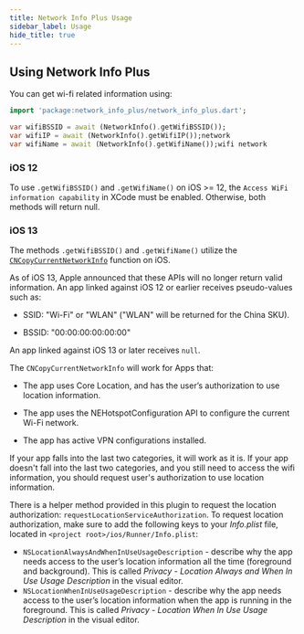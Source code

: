 ```yaml
---
title: Network Info Plus Usage
sidebar_label: Usage
hide_title: true
---
```


## Using Network Info Plus

You can get wi-fi related information using:

```dart
import 'package:network_info_plus/network_info_plus.dart';

var wifiBSSID = await (NetworkInfo().getWifiBSSID());
var wifiIP = await (NetworkInfo().getWifiIP());network
var wifiName = await (NetworkInfo().getWifiName());wifi network
```

### iOS 12

To use `.getWifiBSSID()` and `.getWifiName()` on iOS >= 12, the `Access WiFi information capability` in XCode must be enabled. Otherwise, both methods will return null.

### iOS 13

The methods `.getWifiBSSID()` and `.getWifiName()` utilize the [`CNCopyCurrentNetworkInfo`](https://developer.apple.com/documentation/systemconfiguration/1614126-cncopycurrentnetworkinfo) function on iOS.

As of iOS 13, Apple announced that these APIs will no longer return valid information.
An app linked against iOS 12 or earlier receives pseudo-values such as:

- SSID: "Wi-Fi" or "WLAN" ("WLAN" will be returned for the China SKU).

- BSSID: "00:00:00:00:00:00"

An app linked against iOS 13 or later receives `null`.

The `CNCopyCurrentNetworkInfo` will work for Apps that:

- The app uses Core Location, and has the user’s authorization to use location information.

- The app uses the NEHotspotConfiguration API to configure the current Wi-Fi network.

- The app has active VPN configurations installed.

If your app falls into the last two categories, it will work as it is. If your app doesn't fall into the last two categories,
and you still need to access the wifi information, you should request user's authorization to use location information.

There is a helper method provided in this plugin to request the location authorization: `requestLocationServiceAuthorization`.
To request location authorization, make sure to add the following keys to your _Info.plist_ file, located in `<project root>/ios/Runner/Info.plist`:

- `NSLocationAlwaysAndWhenInUseUsageDescription` - describe why the app needs access to the user’s location information all the time (foreground and background). This is called _Privacy - Location Always and When In Use Usage Description_ in the visual editor.
- `NSLocationWhenInUseUsageDescription` - describe why the app needs access to the user’s location information when the app is running in the foreground. This is called _Privacy - Location When In Use Usage Description_ in the visual editor.
